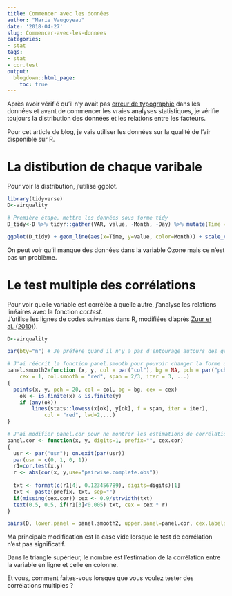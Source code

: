 ```yaml
---
title: Commencer avec les données
author: "Marie Vaugoyeau"
date: '2018-04-27'
slug: Commencer-avec-les-donnees
categories:
- stat
tags:
- stat
- cor.test
output:
  blogdown::html_page:
    toc: true
---
```


Après avoir vérifié qu'il n'y avait pas [erreur de typographie](https://mvaugoyeau.netlify.com/2018/02/22/how-i-check-the-data/) dans les données et avant de commencer les vraies analyses statistiques, je vérifie toujours la distribution des données et les relations entre les facteurs.  

Pour cet article de blog, je vais utiliser les données sur la qualité de l'air disponible sur R.  

# La distibution de chaque varibale  
Pour voir la distribution, j'utilise ggplot.  
```r
library(tidyverse)
D<-airquality

# Première étape, mettre les données sous forme tidy
D_tidy<-D %>% tidyr::gather(VAR, value, -Month, -Day) %>% mutate(Time = Month*30.5+Day)

ggplot(D_tidy) + geom_line(aes(x=Time, y=value, color=Month)) + scale_color_distiller("Month", palette = "Spectral") + facet_wrap(~VAR, scales = "free_y") + theme_minimal() + ylab("")

```
On peut voir qu'il manque des données dans la variable Ozone mais ce n'est pas un problème.  

# Le test multiple des corrélations  
Pour voir quelle variable est corrélée à quelle autre, j'analyse les relations linéaires avec la fonction *cor.test*.  
J'utilise les lignes de codes suivantes dans R, modifiées d'après [Zuur et al. (2010)](http://onlinelibrary.wiley.com/doi/10.1111/j.2041-210X.2009.00001.x/abstract)).  

```r
D<-airquality

par(bty="n") # Je préfère quand il n'y a pas d'entourage autours des graphiques mais ce n'est pas nécessaire comme ligne de code

# J'ai réécrit la fonction panel.smooth pour pouvoir changer la forme des points et l'épaisseur de la ligne rouge
panel.smooth2=function (x, y, col = par("col"), bg = NA, pch = par("pch"),
    cex = 1, col.smooth = "red", span = 2/3, iter = 3, ...)
{
  points(x, y, pch = 20, col = col, bg = bg, cex = cex)
    ok <- is.finite(x) & is.finite(y)
    if (any(ok))
        lines(stats::lowess(x[ok], y[ok], f = span, iter = iter),
            col = "red", lwd=2,...)
}

# J'ai modifier panel.cor pour ne montrer les estimations de corrélations que lorsque le cor.test est significatif
panel.cor <- function(x, y, digits=1, prefix="", cex.cor)
{
  usr <- par("usr"); on.exit(par(usr))
  par(usr = c(0, 1, 0, 1))
  r1=cor.test(x,y)
  r <- abs(cor(x, y,use="pairwise.complete.obs"))
  
  txt <- format(c(r1[4], 0.123456789), digits=digits)[1]
  txt <- paste(prefix, txt, sep="")
  if(missing(cex.cor)) cex <- 0.9/strwidth(txt)
  text(0.5, 0.5, if(r1[3]<0.005) txt, cex = cex * r)
}

pairs(D, lower.panel = panel.smooth2, upper.panel=panel.cor, cex.labels=1.3)
```

Ma principale modification est la case vide lorsque le test de corrélation n'est pas significatif.  

Dans le triangle supérieur, le nombre est l'estimation de la corrélation entre la variable en ligne et celle en colonne.  

Et vous, comment faites-vous lorsque que vous voulez tester des corrélations multiples ?  
  